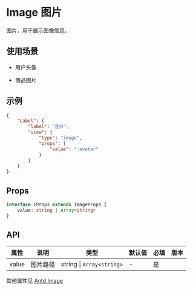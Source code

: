 # Image 图片

图片，用于展示图像信息。

## 使用场景

- 用户头像

- 商品图片

## 示例

```json
{
	"Label": {
		"label": "图片",
		"view": {
			"type": "image",
			"props": {
				"value": ":avatar"
			}
		}
	}
}
```

## Props

```ts
interface IProps extends ImageProps {
	value: string | Array<string>
}
```

## API

| 属性  | 说明 | 类型                      | 默认值 | 必填 | 版本 |
| ----- | ---- | ------------------------- | ------ | ---- | ---- |
| value | 图片路径 | string \| `Array<string>` | -      | 是   |      |

其他属性见 [Antd Image](https://ant-design.gitee.io/components/image-cn/)
